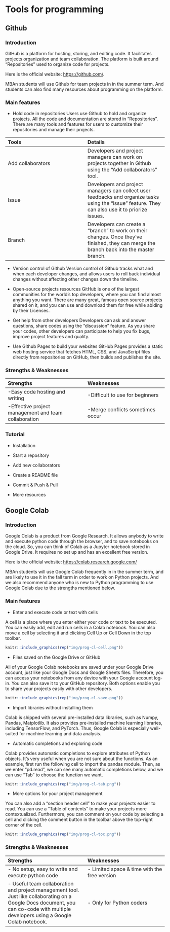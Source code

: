# Tools for programming

## Github

### Introduction

GitHub is a platform for hosting, storing, and editing code. It facilitates projects organization and team collaboration. The platform is built around "Repositories" used to organize code for projects. 

Here is the official website: [https://github.com/](https://github.com/).

MBAn students will use Github for team projects in <MBAn501 Team and software management> in the summer term. And students can also find many resources about programming on the platform. 

### Main features

- Hold code in repositories 
Users use Github to hold and organize projects. All the code and documentation are stored in "Repositories". There are many tools and features for users to customize their repositories and manage their projects. 

| Tools | Details |
| :--- | :--- |
| Add collaborators | Developers and project managers can work on projects together in Github using the "Add collaborators" tool. |
| Issue | Developers and project managers can collect user feedbacks and organize tasks using the "issue" feature. They can also use it to priorize issues. |
| Branch | Developers can create a “branch” to work on their changes. Once they've finished, they can merge the branch back into the master branch. |

- Version control of Github
Version control of Github tracks what and when each developer changes, and allows users to roll back individual changes without affecting other changes down the timeline. 

- Open-source projects resources
GitHub is one of the largest communities for the world's top developers, where you can find almost anything you want. There are many great, famous open source projects shared on it, and you can use and download them for free while abiding by their Licenses.

- Get help from other developers
Developers can ask and answer questions, share codes using the "discussion" feature. As you share your codes, other developers can participate to help you fix bugs, improve project features and quality. 

- Use Github Pages to build your websites
GitHub Pages provides a static web hosting service that fetches HTML, CSS, and JavaScript files directly from repositories on GitHub, then builds and publishes the site. 

### Strengths & Weaknesses
  
| Strengths | Weaknesses |
| :--- | :--- |
| -Easy code hosting and writing | -Difficult to use for beginners |
| -Effective project management and team collaboration | -Merge conflicts sometimes occur |


### Tutorial
  
- Installation

- Start a repository 

- Add new collaborators
  
- Create a README file

- Commit & Push & Pull

- More resources


## Google Colab

### Introduction
  
Google Colab is a product from Google Research. It allows anybody to write and execute python code through the browser, and to save notebooks on the cloud. So, you can think of Colab as a Jupyter notebook stored in Google Drive. It requires no set up and has an excellent free version. 

Here is the official website: [https://colab.research.google.com/](https://colab.research.google.com/)

MBAn students will use Google Colab frequently in <MBAn550 Intro To Data Programming> in the summer term, and are likely to use it in the fall term in order to work on Python projects. And we also recommend anyone who is new to Python programming to use Google Colab due to the strengths mentioned below. 




### Main features

- Enter and execute code or text with cells

A cell is a place where you enter either your code or text to be executed. You can easily add, edit and run cells in a Colab notebook. You can also move a cell by selecting it and clicking Cell Up or Cell Down in the top toolbar.

```r
knitr::include_graphics(rep("img/prog-cl-cell.png"))
```

- Files saved on the Google Drive or GitHub

All of your Google Colab notebooks are saved under your Google Drive account, just like your Google Docs and Google Sheets files. Therefore, you can access your notebooks from any device with your Google account log-in.
You can also save it to your GitHub repository.
Both options enable you to share your projects easily with other developers.

```r
knitr::include_graphics(rep("img/prog-cl-save.png"))
```

- Import libraries without installing them

Colab is shipped with several pre-installed data libraries, such as Numpy, Pandas, Matplotlib. It also provides pre-installed machine learning libraries, including TensorFlow, and PyTorch. Thus, Google Colab is especially well-suited for machine learning and data analysis. 

- Automatic completions and exploring code

Colab provides automatic completions to explore attributes of Python objects. It’s very useful when you are not sure about the functions. As an example, first run the following cell to import the pandas module. Then, as we enter “pd.read”, we can see many automatic completions below, and we can use “Tab” to choose the function we want. 
```r
knitr::include_graphics(rep("img/prog-cl-tab.png"))
```

- More options for your project management

You can also add a “section header cell” to make your projects easier to read. You can use a “Table of contents” to make your projects more contextualized. Furthermore, you can comment on your code by selecting a cell and clicking the comment button in the toolbar above the top-right corner of the cell. 

```r
knitr::include_graphics(rep("img/prog-cl-toc.png"))
```

### Strengths & Weaknesses

| Strengths | Weaknesses |
| :--- | :--- |
| - No setup, easy to write and execute python code | - Limited space & time with the free version|
| - Useful team collaboration and project management tool. Just like collaborating on a Google Docs document, you can co-code with multiple developers using a Google Colab notebook. | - Only for Python coders |

